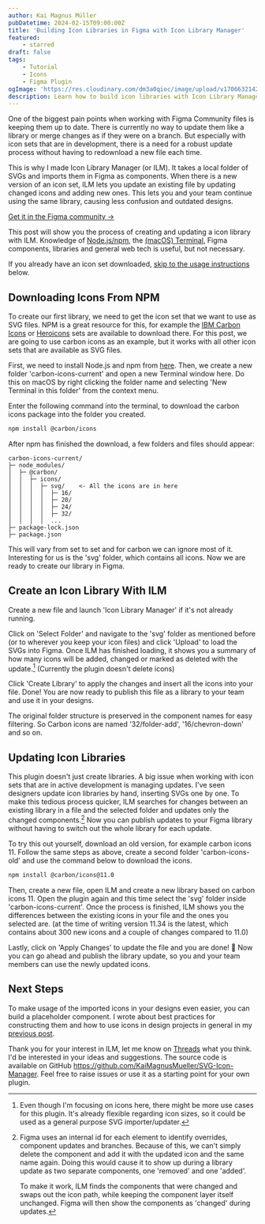 ```yaml
---
author: Kai Magnus Müller
pubDatetime: 2024-02-15T09:00:00Z
title: 'Building Icon Libraries in Figma with Icon Library Manager'
featured:
    - starred
draft: false
tags:
    - Tutorial
    - Icons
    - Figma Plugin
ogImage: 'https://res.cloudinary.com/dm3a0qioc/image/upload/v1706632142/Icon%20Library%20Plugin/ism-og-image_dqlgqt.jpg'
description: Learn how to build icon libraries with Icon Library Manager, a Figma plugin that can import SVGs and
---
```



One of the biggest pain points when working with Figma Community files is keeping them up to date. There is currently no way to update them like a library or merge changes as if they were on a branch. But especially with icon sets that are in development, there is a need for a robust update process without having to redownload a new file each time.

This is why I made Icon Library Manager (or ILM). It takes a local folder of SVGs and imports them in Figma as components. When there is a new version of an icon set, ILM lets you update an existing file by updating changed icons and adding new ones. This lets you and your team continue using the same library, causing less confusion and outdated designs.

[Get it in the Figma community &rarr;](https://www.figma.com/community/plugin/1289313190495880345)

<Figure
	alt="A quick demo on how to create and update libraries with ILM."
	src="video/icon-library-manager/140224-ilm-demo.mp4"
	type="video"
	aspectRatio="16/10"
	fullWidth></Figure>

This post will show you the process of creating and updating a icon library with ILM. Knowledge of [Node.js/npm](https://nodejs.org/en), the [(macOS) Terminal](https://support.apple.com/de-de/guide/terminal/welcome/mac), Figma components, libraries and general web tech is useful, but not necessary.

If you already have an icon set downloaded, [skip to the usage instructions](#create-an-icon-library-with-ilm) below.

## Downloading Icons From NPM

To create our first library, we need to get the icon set that we want to use as SVG files. NPM is a great resource for this, for example the [IBM Carbon Icons](https://www.npmjs.com/package/@carbon/icons) or [Heroicons](https://www.npmjs.com/package/heroicons) sets are available to download there. For this post, we are going to use carbon icons as an example, but it works with all other icon sets that are available as SVG files.

First, we need to install Node.js and npm from [here](https://nodejs.org/en). Then, we create a new folder 'carbon-icons-current' and open a new Terminal window here. Do this on macOS by right clicking the folder name and selecting 'New Terminal in this folder' from the context menu.

Enter the following command into the terminal, to download the carbon icons package into the folder you created.

```zsh
npm install @carbon/icons
```

After npm has finished the download, a few folders and files should appear:

```
carbon-icons-current/
├─ node_modules/
│  ├─ @carbon/
│  │  ├─ icons/
│  │  │  ├─ svg/    <- All the icons are in here
│  │  │  │  ├─ 16/
│  │  │  │  ├─ 20/
│  │  │  │  ├─ 24/
│  │  │  │  ├─ 32/
│  │  │  │  ...
├─ package-lock.json
├─ package.json

```

This will vary from set to set and for carbon we can ignore most of it. Interesting for us is the 'svg' folder, which contains all icons. Now we are ready to create our library in Figma.

## Create an Icon Library With ILM

Create a new file and launch 'Icon Library Manager' if it's not already running.

<Figure
	alt="Create a new library by importing a folder with SVG files."
	src="https://res.cloudinary.com/dm3a0qioc/image/upload/v1707907156/Icon%20Library%20Plugin/ilm-figma-empty-file-screenshot-2_yosmza.jpg"
	aspectRatio="16:9"
	width="5120"
	height="2880"></Figure>

Click on 'Select Folder' and navigate to the 'svg' folder as mentioned before (or to wherever you keep your icon files) and click 'Upload' to load the SVGs into Figma. Once ILM has finished loading, it shows you a summary of how many icons will be added, changed or marked as deleted with the update.[^1] (Currently the plugin doesn't delete icons)

Click 'Create Library' to apply the changes and insert all the icons into your file. Done! You are now ready to publish this file as a library to your team and use it in your designs.

The original folder structure is preserved in the component names for easy filtering. So Carbon icons are named '32/folder-add', '16/chevron-down' and so on.

<Figure
	alt="ILM highlights added, changed and removed icons before applying an update."
	src="https://res.cloudinary.com/dm3a0qioc/image/upload/v1707906821/Icon%20Library%20Plugin/ilm-changes_avkj1i.jpg"
	width="3148"
	height="1858"></Figure>

## Updating Icon Libraries

This plugin doesn't just create libraries. A big issue when working with icon sets that are in active development is managing updates. I've seen designers update icon libraries by hand, inserting SVGs one by one. To make this tedious process quicker, ILM searches for changes between an existing library in a file and the selected folder and updates only the changed components.[^3] Now you can publish updates to your Figma library without having to switch out the whole library for each update.

To try this out yourself, download an old version, for example carbon icons 11. Follow the same steps as above, create a second folder 'carbon-icons-old' and use the command below to download the icons.

```zsh
npm install @carbon/icons@11.0
```

Then, create a new file, open ILM and create a new library based on carbon icons 11. Open the plugin again and this time select the 'svg' folder inside 'carbon-icons-current'. Once the process is finished, ILM shows you the differences between the existing icons in your file and the ones you selected are. (at the time of writing version 11.34 is the latest, which contains about 300 new icons and a couple of changes compared to 11.0)

Lastly, click on 'Apply Changes' to update the file and you are done! 🎉 Now you can go ahead and publish the library update, so you and your team members can use the newly updated icons.

<Figure
	alt=""
	src="https://res.cloudinary.com/dm3a0qioc/image/upload/v1707906029/Icon%20Library%20Plugin/ilm-summary-2_c3h8i4.jpg"
	width="1920"
	height="1080"></Figure>

## Next Steps

To make usage of the imported icons in your designs even easier, you can build a placeholder component. I wrote about best practices for constructing them and how to use icons in design projects in general in my [previous post](https://www.kaimagnus.de/articles/create-robust-figma-icon-components).

Thank you for your interest in ILM, let me know on [Threads](https://www.threads.net/@ofcoursekai) what you think. I'd be interested in your ideas and suggestions. The source code is available on GitHub https://github.com/KaiMagnusMueller/SVG-Icon-Manager. Feel free to raise issues or use it as a starting point for your own plugin.

[^1]: Even though I'm focusing on icons here, there might be more use cases for this plugin. It's already flexible regarding icon sizes, so it could be used as a general purpose SVG importer/updater.
[^2]: Using icons in designs directly is a bad idea. As I explained [in my previous post](https://www.kaimagnus.de/articles/create-robust-figma-icon-components), overrides are not carried over if the amount of layers increases while swapping an icons. This can be prevented by using a placeholder component.
[^3]:
    Figma uses an internal id for each element to identify overrides, component updates and branches. Because of this, we can't simply delete the component and add it with the updated icon and the same name again. Doing this would cause it to show up during a library update as two separate components, one 'removed' and one 'added'.

    To make it work, ILM finds the components that were changed and swaps out the icon path, while keeping the component layer itself unchanged. Figma will then show the components as 'changed' during updates.
